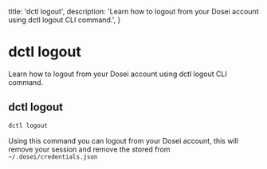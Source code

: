   title: 'dctl logout',
  description:
    'Learn how to logout from your Dosei account using dctl logout CLI command.',
}


# dctl logout
Learn how to logout from your Dosei account using dctl logout CLI command.

## dctl logout
```bash
dctl logout
```
Using this command you can logout from your Dosei account, this will remove your session and remove the stored from
`~/.dosei/credentials.json`
